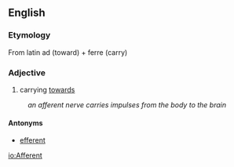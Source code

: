 ==English==
===Etymology===
From latin ad (toward) + ferre (carry)
===Adjective===
#carrying [[toward]]s
:''an afferent nerve carries impulses from the body to the brain''

====Antonyms====
*[[efferent]]

[[io:Afferent]]